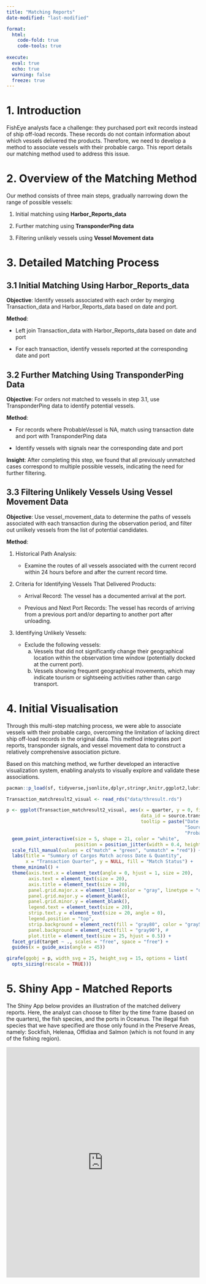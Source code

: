 ```yaml
---
title: "Matching Reports"
date-modified: "last-modified" 

format: 
  html:
    code-fold: true
    code-tools: true
    
execute:   
  eval: true   
  echo: true   
  warning: false   
  freeze: true 
---
```


# 1. Introduction

FishEye analysts face a challenge: they purchased port exit records instead of ship off-load records. These records do not contain information about which vessels delivered the products. Therefore, we need to develop a method to associate vessels with their probable cargo. This report details our matching method used to address this issue.

# 2. Overview of the Matching Method

Our method consists of three main steps, gradually narrowing down the range of possible vessels:

1.  Initial matching using **Harbor_Reports_data**

2.  Further matching using **TransponderPing data**

3.  Filtering unlikely vessels using **Vessel Movement data**

# 3. Detailed Matching Process

## 3.1 Initial Matching Using Harbor_Reports_data

**Objective**: Identify vessels associated with each order by merging Transaction_data and Harbor_Reports_data based on date and port.

**Method**:

-   Left join Transaction_data with Harbor_Reports_data based on date and port

-   For each transaction, identify vessels reported at the corresponding date and port

## 3.2 Further Matching Using TransponderPing Data

**Objective**: For orders not matched to vessels in step 3.1, use TransponderPing data to identify potential vessels.

**Method**:

-   For records where ProbableVessel is NA, match using transaction date and port with TransponderPing data

-   Identify vessels with signals near the corresponding date and port

**Insight**: After completing this step, we found that all previously unmatched cases correspond to multiple possible vessels, indicating the need for further filtering.

## 3.3 Filtering Unlikely Vessels Using Vessel Movement Data

**Objective**: Use vessel_movement_data to determine the paths of vessels associated with each transaction during the observation period, and filter out unlikely vessels from the list of potential candidates.

**Method**:

1.  Historical Path Analysis:

    -   Examine the routes of all vessels associated with the current record within 24 hours before and after the current record time.

2.  Criteria for Identifying Vessels That Delivered Products:

    -   Arrival Record: The vessel has a documented arrival at the port.

    -   Previous and Next Port Records: The vessel has records of arriving from a previous port and/or departing to another port after unloading.

3.  Identifying Unlikely Vessels:

    -   Exclude the following vessels:\
        a)  Vessels that did not significantly change their geographical location within the observation time window (potentially docked at the current port).\
        b)  Vessels showing frequent geographical movements, which may indicate tourism or sightseeing activities rather than cargo transport.

# 4. Initial Visualisation

Through this multi-step matching process, we were able to associate vessels with their probable cargo, overcoming the limitation of lacking direct ship off-load records in the original data. This method integrates port reports, transponder signals, and vessel movement data to construct a relatively comprehensive association picture.

Based on this matching method, we further developed an interactive visualization system, enabling analysts to visually explore and validate these associations.

```r
pacman::p_load(sf, tidyverse,jsonlite,dplyr,stringr,knitr,ggplot2,lubridate,ggiraph,viridis,plotly,gridExtra,readr)

```

```r
Transaction_matchresult2_visual <- read_rds("data/thresult.rds")
```

```r
p <- ggplot(Transaction_matchresult2_visual, aes(x = quarter, y = 0, fill = unmatch,
                                                 data_id = source.transaction,
                                                 tooltip = paste("Date:", date_added, "<br>",
                                                                 "Source Transaction:", source.transaction, "<br>",
                                                                 "Probable Vessel:", probable_vessel))) +
  geom_point_interactive(size = 5, shape = 21, color = "white", 
                         position = position_jitter(width = 0.4, height = 0.05)) +
  scale_fill_manual(values = c("match" = "green", "unmatch" = "red")) +
  labs(title = "Summary of Cargos Match across Date & Quantity",
       x = "Transaction Quarter", y = NULL, fill = "Match Status") +
  theme_minimal() +
  theme(axis.text.x = element_text(angle = 0, hjust = 1, size = 20),
        axis.text = element_text(size = 20),
        axis.title = element_text(size = 20),
        panel.grid.major.x = element_line(color = "gray", linetype = "dashed"),
        panel.grid.major.y = element_blank(),
        panel.grid.minor.y = element_blank(),
        legend.text = element_text(size = 20),
        strip.text.y = element_text(size = 20, angle = 0),
        legend.position = "top",
        strip.background = element_rect(fill = "gray80", color = "gray50"), 
        panel.background = element_rect(fill = "gray90"), # 
        plot.title = element_text(size = 25, hjust = 0.5)) +
  facet_grid(target ~ ., scales = "free", space = "free") +
  guides(x = guide_axis(angle = 45))
```

```r
girafe(ggobj = p, width_svg = 25, height_svg = 15, options = list(
  opts_sizing(rescale = TRUE)))
```

# 5. Shiny App - Matched Reports 

The Shiny App below provides an illustration of the matched delivery reports. Here, the analyst can choose to filter by the time frame (based on the quarters), the fish species, and the ports in Oceanus. The illegal fish species that we have specified are those only found in the Preserve Areas, namely: Sockfish, Helenaa, Offidiaa and Salmon (which is not found in any of the fishing region).

<iframe src="https://ynforvaashiny.shinyapps.io/608project/" width="100%" height="600px" frameborder="0">

</iframe>
